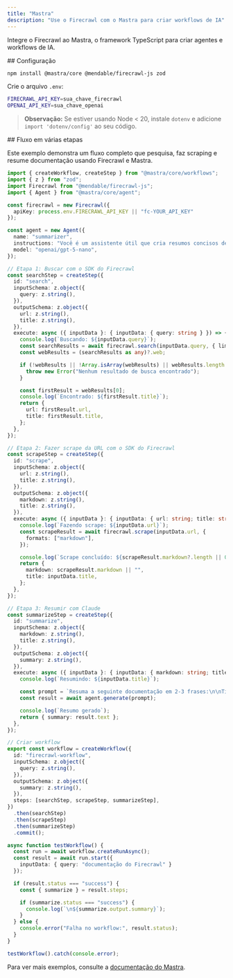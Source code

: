 ```yaml
---
title: "Mastra"
description: "Use o Firecrawl com o Mastra para criar workflows de IA"
---
```


Integre o Firecrawl ao Mastra, o framework TypeScript para criar agentes e workflows de IA.

<div id="setup">
  ## Configuração
</div>

```bash
npm install @mastra/core @mendable/firecrawl-js zod
```

Crie o arquivo `.env`:

```bash
FIRECRAWL_API_KEY=sua_chave_firecrawl
OPENAI_API_KEY=sua_chave_openai
```

> **Observação:** Se estiver usando Node &lt; 20, instale `dotenv` e adicione `import 'dotenv/config'` ao seu código.


<div id="multi-step-workflow">
  ## Fluxo em várias etapas
</div>

Este exemplo demonstra um fluxo completo que pesquisa, faz scraping e resume documentação usando Firecrawl e Mastra.

```typescript
import { createWorkflow, createStep } from "@mastra/core/workflows";
import { z } from "zod";
import Firecrawl from "@mendable/firecrawl-js";
import { Agent } from "@mastra/core/agent";

const firecrawl = new Firecrawl({
  apiKey: process.env.FIRECRAWL_API_KEY || "fc-YOUR_API_KEY"
});

const agent = new Agent({
  name: "summarizer",
  instructions: "Você é um assistente útil que cria resumos concisos de documentação.",
  model: "openai/gpt-5-nano",
});

// Etapa 1: Buscar com o SDK do Firecrawl
const searchStep = createStep({
  id: "search",
  inputSchema: z.object({
    query: z.string(),
  }),
  outputSchema: z.object({
    url: z.string(),
    title: z.string(),
  }),
  execute: async ({ inputData }: { inputData: { query: string } }) => {
    console.log(`Buscando: ${inputData.query}`);
    const searchResults = await firecrawl.search(inputData.query, { limit: 1 });
    const webResults = (searchResults as any)?.web;

    if (!webResults || !Array.isArray(webResults) || webResults.length === 0) {
      throw new Error("Nenhum resultado de busca encontrado");
    }

    const firstResult = webResults[0];
    console.log(`Encontrado: ${firstResult.title}`);
    return {
      url: firstResult.url,
      title: firstResult.title,
    };
  },
});

// Etapa 2: Fazer scrape da URL com o SDK do Firecrawl
const scrapeStep = createStep({
  id: "scrape",
  inputSchema: z.object({
    url: z.string(),
    title: z.string(),
  }),
  outputSchema: z.object({
    markdown: z.string(),
    title: z.string(),
  }),
  execute: async ({ inputData }: { inputData: { url: string; title: string } }) => {
    console.log(`Fazendo scrape: ${inputData.url}`);
    const scrapeResult = await firecrawl.scrape(inputData.url, {
      formats: ["markdown"],
    });

    console.log(`Scrape concluído: ${scrapeResult.markdown?.length || 0} caracteres`);
    return {
      markdown: scrapeResult.markdown || "",
      title: inputData.title,
    };
  },
});

// Etapa 3: Resumir com Claude
const summarizeStep = createStep({
  id: "summarize",
  inputSchema: z.object({
    markdown: z.string(),
    title: z.string(),
  }),
  outputSchema: z.object({
    summary: z.string(),
  }),
  execute: async ({ inputData }: { inputData: { markdown: string; title: string } }) => {
    console.log(`Resumindo: ${inputData.title}`);

    const prompt = `Resuma a seguinte documentação em 2-3 frases:\n\nTítulo: ${inputData.title}\n\n${inputData.markdown}`;
    const result = await agent.generate(prompt);

    console.log(`Resumo gerado`);
    return { summary: result.text };
  },
});

// Criar workflow
export const workflow = createWorkflow({
  id: "firecrawl-workflow",
  inputSchema: z.object({
    query: z.string(),
  }),
  outputSchema: z.object({
    summary: z.string(),
  }),
  steps: [searchStep, scrapeStep, summarizeStep],
})
  .then(searchStep)
  .then(scrapeStep)
  .then(summarizeStep)
  .commit();

async function testWorkflow() {
  const run = await workflow.createRunAsync();
  const result = await run.start({
    inputData: { query: "documentação do Firecrawl" }
  });

  if (result.status === "success") {
    const { summarize } = result.steps;

    if (summarize.status === "success") {
      console.log(`\n${summarize.output.summary}`);
    }
  } else {
    console.error("Falha no workflow:", result.status);
  }
}

testWorkflow().catch(console.error);
```

Para ver mais exemplos, consulte a [documentação do Mastra](https://mastra.ai/docs).
